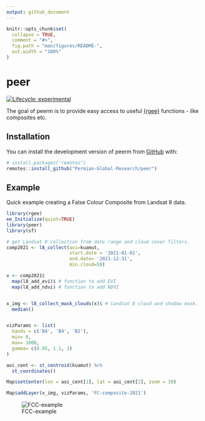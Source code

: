 ```yaml
---
output: github_document
---
```


<!-- README.md is generated from README.Rmd. Please edit that file -->

```r
knitr::opts_chunk$set(
  collapse = TRUE,
  comment = "#>",
  fig.path = "man/figures/README-",
  out.width = "100%"
)
```

# peer

<!-- badges: start -->

[![Lifecycle: experimental](https://img.shields.io/badge/lifecycle-experimental-orange.svg)](https://lifecycle.r-lib.org/articles/stages.html#experimental)
<!-- badges: end -->

The goal of peerm is to provide easy access to useful [{rgee}](https://r-spatial.github.io/rgee/) functions - like composites etc.

## Installation

You can install the development version of peerm from [GitHub](https://github.com/) with:

``` r
# install.packages("remotes")
remotes::install_github("Permian-Global-Research/peer")
```

## Example

Quick example creating a False Colour Composite from Landsat 8 data.


```r
library(rgee)
ee_Initialize(quiet=TRUE)
library(peer)
library(sf)

# get Landsat 8 collection from date range and cloud cover filters.
comp2021 <- l8_collect(aoi=kuamut,
                       start.date = '2021-01-01',
                       end.date= '2021-12-31',
                       min.cloud=50)

x <- comp2021$
  map(l8_add_evi)$ # function to add EVI 
  map(l8_add_ndvi) # function to add NDVI


x_img <- l8_collect_mask_clouds(x)$ # landsat 8 cloud and shadow mask.
  median()


vizParams <- list(
  bands = c('B4', 'B4', 'B2'),
  min= 0,
  max= 1000,
  gamma= c(0.95, 1.1, 1)
)

aoi_cent <- st_centroid(kuamut) %>%
  st_coordinates()

Map$setCenter(lon = aoi_cent[1], lat = aoi_cent[2], zoom = 10)

Map$addLayer(x_img, vizParams, 'FC-composite-2021')
```

![FCC-example](man/FCC-21.png)

